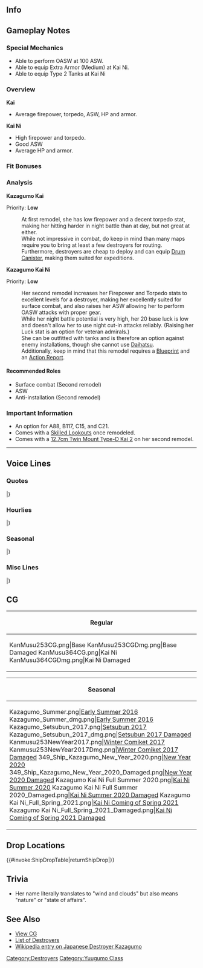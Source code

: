 ==Info==
{{KanmusuInfo|ID=253}}
{{KanmusuInfo|ID=253a}}
{{KanmusuInfo|ID=364}}

==Gameplay Notes==
===Special Mechanics===
* Able to perform OASW at 100 ASW.
* Able to equip Extra Armor (Medium) at Kai Ni.
* Able to equip Type 2 Tanks at Kai Ni

===Overview===
'''Kai'''
* Average firepower, torpedo, ASW, HP and armor.  

'''Kai Ni'''
* High firepower and torpedo.
* Good ASW
* Average HP and armor.

===Fit Bonuses===
{{:{{BASEPAGENAME}}/Equipment Bonuses}}
{{clear}}

===Analysis===
'''Kazagumo Kai'''

Priority: '''Low'''

:At first remodel, she has low firepower and a decent torpedo stat, making her hitting harder in night battle than at day, but not great at either.
:While not impressive in combat, do keep in mind than many maps require you to bring at least a few destroyers for routing.
:Furthermore, destroyers are cheap to deploy and can equip [[Drum Canister]], making them suited for expeditions.


'''Kazagumo Kai Ni''' 

Priority: '''Low'''
:Her second remodel increases her Firepower and Torpedo stats to excellent levels for a destroyer, making her excellently suited for surface combat, and also raises her ASW allowing her to perform OASW attacks with proper gear.
:While her night battle potential is very high, her 20 base luck is low and doesn't allow her to use night cut-in attacks reliably. (Raising her Luck stat is an option for veteran admirals.)
:She can be outfitted with tanks and is therefore an option against enemy installations, though she cannot use [[Daihatsu]].
:Additionally, keep in mind that this remodel requires a [[Blueprint]] and an [[Action Report]].


====Recommended Roles====
* Surface combat (Second remodel)
* ASW
* Anti-installation (Second remodel)

===Important Information===
* An option for A88, B117, C15, and C21. 
* Comes with a [[Skilled Lookouts]] once remodeled.
* Comes with a [[12.7cm Twin Mount Type-D Kai 2]] on her second remodel.
----

==Voice Lines==
===Quotes===
{{ShipquoteHeader}}
{{ShipquoteKai
|scenario = Introduction
|origin = 夕雲型駆逐艦、三番艦の風雲よ。そっか、貴方が提督なんだ。了解です。ご命令、どうぞ！
|translation = I'm the 3rd ship of the Yuugumo-class destroyers, Kazagumo. I see, you're the admiral. Roger that. Awaiting orders!
|audio = Kazagumo-Intro.ogg
}} 
{{ShipquoteKai
|scenario = Introduction
|kai2 = yes
|origin = 改夕雲型駆逐艦、風雲よ。提督、どうしたの？元気ないじゃない？大丈夫、風雲がいるから、一緒に行こう？
|translation = I'm the remodeled Yuugumo-class destroyer, Kazagumo. Admiral, what's wrong? You're not looking very well, are you? It'll be fine, I'll be right here so let's head out together alright?
|audio = KazagumoKai2-Intro.mp3
}} 
{{ShipquoteKai
|scenario = Library
|origin = 艦隊型駆逐艦、夕雲型駆逐艦の三番艦、風雲よ、よろしく。 
あのミッドウェーからソロモンまで、主戦場を駆けたのよ。 
運命の日の夜、燃える空母を見上げたの。龍の最期、忘れない。 
|translation = I'm a fleet destroyer and the 3rd ship of the Yuugumo-class destroyers, Kazagumo, nice to meet you. 
I've been in every major engagement from Midway to Solomon. 
On that fateful night, I looked upon the burning carriers. I won't forget the last moments of the Dragons.<ref>She was part of the escort for CarDiv2 and she witnessed Souryuu and Hiryuu being set ablaze by US bombers.</ref>
|audio = Kazagumo-Library.ogg
}}
{{ShipquoteKai
|scenario = Secretary 1
|origin = 提督、私…呼んだ?
|translation = Did you... call me, Admiral?
|audio = Kazagumo-Sec1.ogg
}}
{{ShipquoteKai
|scenario = Secretary 2
|origin = 風雲です。「ふううん」じゃないですよ。わかってます? なら、いいけど。
|translation = It's Kazagumo. Not "Fuu'un". Do you get it? That's good then.<ref>Her name is more commonly read as "Fuuun" and is used to refer to the wind and clouds, the elements or state of affairs.</ref>
|audio = Kazagumo-Sec2.ogg
}}
{{ShipquoteKai
|scenario = Secretary 2
|kai2 = yes
|origin = 風雲ですから、「ふううん」とか何？ぜったいわざと間違えてるよね。ん、違うの？うそだ。もう！
|translation = I said it's Kazagumo, what's with this "Fuu'un"? I'm sure you're getting it wrong on purpose. Hmm, you're not? Liar. Jeez!
|audio = KazagumoKai2-Sec2.mp3
}} 
{{ShipquoteKai
|scenario = Secretary 3
|origin = 何ですか、提督。過剰な整備は、私必要ありません。えっ、違うって? はい?
|translation = What is it, Admiral. I don't need excessive maintenance. Eh, that's not it? Huh?
|audio = Kazagumo-Sec3.ogg
}}
{{ShipquoteKai
|scenario = Secretary Idle
|origin = あれ？私の次の任務は？あれれ……あんなに忙しかったのに？提督、私は……あ、いいの？たまには、ゆっくり？……そ、そう……。
|translation = Oh? What's my next mission? Oh ho.... Are you that busy? Admiral, I... ah, is this alright? Can you take it easy once in a while? ... I-I see...
|audio = Kazagumo-SecIdle.ogg
}}
{{ShipquoteKai
|scenario = Secretary (Married)
|origin = どうしたの。しっかりしてよ。貴方が元気じゃないと、私も本気が出せないわ。そうそう、その顔がいいわ。その感じが好きよ。
|translation = What's wrong? Get it together. I can't get serious if you're not in a good mood. That's it, that's a good expression. I like this feeling.
|audio = Kazagumo-SecMarried.ogg
}}
{{ShipquoteKai
|scenario = Wedding
|origin = 何? 提督、こんなところに呼び出して、何か新しい任務でもあるの? えっ…新任務…って、これ…はめるの…えっ…私?
|translation = What is it? To call me to a place like this, Admiral; do you have a new mission for me? Eh...The new mission is... this... fits perfectly... eh... Me?.
|audio = Kazagumo-Wedding.ogg
}}
{{ShipquoteKai
|scenario = Player's Score
|origin = 何？情報を見るの？
|translation = What is it? You want to review the intelligence?
|audio = Kazagumo-PlayerScore.ogg
}}
{{ShipquoteKai
|scenario = Joining the Fleet
|origin = 夕雲型駆逐艦、風雲、出るわ。いい? 艦隊出撃！
|translation = Yuugumo-class destroyer, Kazagumo, heading out. All good? Fleet sortie! 
|audio = Kazagumo-JoinFleet.ogg
}}
{{ShipquoteKai
|scenario = Joining the Fleet
|kai2 = yes
|origin = 十戦隊、改夕雲型、風雲、出るわ！艦隊、出撃！ついてきて。
|translation = 10th Squadron, remodeled Yuugumo-class, Kazagumo, heading out! Fleet sortie! Follow me.
|audio = KazagumoKai2-JoinFleet.mp3
}} 
{{ShipquoteKai
|scenario = Equipment 1
|origin = いいじゃない！好きよ。
|translation = This isn't bad! I like it.
|audio = Kazagumo-Equip1.ogg
}}
{{ShipquoteKai
|scenario = Equipment 2
|origin = 何？魚雷？誘爆しないのがいいなぁ。
|translation = What? A Torpedo? It'd be good if it doesn't detonate.<ref>When she was torpedoed by the [https://en.wikipedia.org/wiki/USS_Hake_(SS-256) USS Hake], the torpedoes she had on board detonated and she sunk in 4 minutes.</ref>
|audio = Kazagumo-Equip2.ogg
}}
{{ShipquoteKai
|scenario = Equipment 3<ref>This line is shared with expedition selection, resource collection, instant repair and development.</ref>
|origin = まぁ…行けるかな！ 
|translation = Well...I can do it!
|audio = Kazagumo-Equip3.ogg
}}
{{ShipquoteKai
|scenario = Supply
|origin = 提督、補給ありがとう。また出るわ。
|translation = Thanks for the supplies, Admiral. I can head out again.
|audio = Kazagumo-Supply.ogg
}}
{{ShipquoteKai
|scenario = Docking (Minor)
|origin = ちょーっと汚れちゃった。
|translation = I got a bit dirty.
|audio = Kazagumo-DockMinor.ogg
}}
{{ShipquoteKai
|scenario = Docking (Major)
|origin = あー、もう。こんなんじゃ戦えない！少しお風呂に入るから、覗かないでね！
|translation = Ah, jeez. I can't fight like this! I'll be in the bath for a while, you better not peek!
|audio = Kazagumo-DockMajor.ogg
}}
{{ShipquoteKai
|scenario = Construction
|origin = 提督、新しい船が来たみたい。うん！
|translation = Looks like a new ship has arrived, Admiral. Yup!
|audio = Kazagumo-Construction.ogg
}}
{{ShipquoteKai
|scenario = Return from Sortie
|origin = 提督、艦隊戻りました。みんな、お疲れ様。
|translation = The fleet has returned, Admiral. Thanks for your hard work, everyone. 
|audio = Kazagumo-SortieReturn.ogg
}}
{{ShipquoteKai
|scenario = Starting a Sortie
|origin = 第１０駆逐艦出撃！ 旗艦この風雲が預かります、続いて！
|translation = 10th Destroyer Division sortie! Follow me, the flagship!
|audio = Kazagumo-SortieStart.ogg
}}
{{ShipquoteKai
|scenario = Starting a Sortie
|kai2 = yes
|origin = 第十駆逐隊旗艦、この風雲が預かります。抜錨よ。みんな、続いて！
|translation = I'll be acting as the 10th Destroyer Division's flagship. We're weighing anchor. Everyone, follow me!
|audio = KazagumoKai2-Sortie.mp3
}} 
{{ShipquoteKai
|scenario = Starting a Battle
|origin = みいつけた！艦隊、合戦用意、やるわよ。いい？
|translation = We've found them! Fleet, battle stations, we're going in. Ready?
|audio = Kazagumo-BattleStart.ogg
}}
{{ShipquoteKai
|scenario = Attack
|origin = 右舷敵艦に指向、撃ち方始め！
|translation = Enemy to starboard, open fire! 
|audio = Kazagumo-Attack.ogg
}}
{{ShipquoteKai
|scenario = Attack
|kai2 = yes
|origin = 風雲が見せたげるから。砲を左舷敵艦に指向。撃ち方、始め！撃て！
|translation = I'll have to show you what I'm made of. Target the guns at the enemy ships to port. Battle stations! Fire! 
|audio = KazagumoKai2-Attack.mp3
}} 
{{ShipquoteKai
|scenario = Night Battle Attack
|origin = やるじゃない、お返しよ。てぇ！
|translation = Not bad, I'll return the favour. Fire! 
|audio = Kazagumo-NightAttack.ogg
}}
{{ShipquoteKai
|scenario = Night Battle
|origin = 夜…か…　飛龍さん…　全艦、突撃！　夜戦っで敵を殲滅します！
|translation = Night... huh... Hiryuu-san... All ships, charge! Wipe out the enemy in night battle!
|audio = Kazagumo-NightBattle.ogg
}}
{{ShipquoteKai
|scenario = Night Battle
|kai2 = yes
|origin = 月か…飛龍さん……ううん、大丈夫。全艦突撃。本夜戦で敵を殲滅します。
|translation = The moon... Hiryuu... No, I'm fine. All ships, charge. We'll crush the enemy in this night battle!<ref>She and [[Makigumo]] rescued Hiryuu's survivors at the [https://en.wikipedia.org/wiki/Battle_of_Midway| Battle of Midway]</ref>
|audio = KazagumoKai2-NightBattle.mp3
}} 
{{ShipquoteKai
|scenario = MVP
|origin = えっ、私…この風雲の戦果が…そう…まあ、悪い気分じゃ…ない…かな！。
|translation = Eh, I'm... the highest achiever... that's... well, it's not a... bad... feeling!
|audio = Kazagumo-MVP.ogg
}} 
{{ShipquoteKai
|scenario = Minor Damage 1
|origin = やだっ、当ててくるじゃない！
|translation = No way, don't shoot over here! 
|audio = Kazagumo-MinorDamage1.ogg
}}
{{ShipquoteKai
|scenario = Minor Damage 2
|origin = も〜う。痛いじゃない！ でも、こんなの！
|translation = Jeez. It doesn't hurt at all! But, still!
|audio = Kazagumo-MinorDamage2.ogg
}}
{{ShipquoteKai
|scenario = Major Damage
|origin = えーっ。やられた。やだ〜、誘爆しないで！
|translation = Eh. They got me. No way, I won't explode!
|audio = Kazagumo-MajorDamage.ogg
}}
{{ShipquoteKai
|scenario = Sunk
|origin = まだ進むんだから。私、まだ行くんだから…まだ…まだ…
|translation = I'm still going forward. I, can still go on... not... yet...
|audio = Kazagumo-Sinking.ogg
}}
|}

===Hourlies===
{{ShipquoteHeader | type = hourly}}
{{ShipquoteKai
|scenario = 00:00 
|origin = 今日は、この風雲が時報任務を担当するわ！……なぁに、その顔？まさか不満なのぉ！？
|translation = I'll be in charge of the time announcements today! ...What's with that look? Got a problem with that!?
|audio = Kazagumo-0000.ogg
}}
{{ShipquoteKai
|scenario = 01:00 
|origin = あー、そぅお？なら、いいけど……。提督！今、ちょうどマルヒトマルマルよ！
|translation = Ah, is that so? That's fine then... Admiral! It just turned 0100!
|audio = Kazagumo-0100.ogg
}}
{{ShipquoteKai
|scenario = 02:00 
|origin = マルフタマルマルです。ふむ、こんなとこね♪問題ないでしょう？
|translation = It's 0200. Humph... Just like that♪ No problem right?
|audio = Kazagumo-0200.ogg
}}
{{ShipquoteKai
|scenario = 03:00 
|origin = マルサンマルマルよ、提督。何？姉さんの話？夕雲姉さんの……？何！？好きなの！？
|translation = It's 0300, Admiral. What is it? About my sister? About Yuugumo nee-san...? What!? Do you like her!?
|audio = Kazagumo-0300.ogg
}}
{{ShipquoteKai
|scenario = 04:00 
|origin = 提督、マルヨンマルマルよ。違うんだ……ならいいけど。えっ、まさか、巻雲姉のほう？
|translation = It's 0400, Admiral. So it's not her... that's fine then. Eh, you can't mean Makigumo-nee?
|audio = Kazagumo-0400.ogg
}}
{{ShipquoteKai
|scenario = 05:00 
|origin = マルゴオマルマルよ。あー、そう？それも違うんだ。まぁ、いいけど…じゃあ、何が聞きたいの？
|translation = It's 0500. Ah, is that so? Not her either. Well, that's fine then... So, what did you want to know?
|audio = Kazagumo-0500.ogg
}}
{{ShipquoteKai
|scenario = 06:00 
|origin = 提督とよくわかんない話してたら、朝になっちゃったわ。マルロク……マルマルよ。
|translation = Because you were being so confusing, I didn't realise it was already morning Admiral. It's 06...00.
|audio = Kazagumo-0600.ogg
}}
{{ShipquoteKai
|scenario = 07:00 
|origin = マルナナマルマルよ、提督。私、朝ごはん用意してあげよっか？大丈夫！まかせて！こう見えても……っぎゃ！あっ……大丈夫！
|translation = It's 0700, Admiral. Would you like me to make breakfast? Alright! Leave it to me! I might not look it... Argh! Ah... I'm fine. 
|audio = Kazagumo-0700.ogg
}}
{{ShipquoteKai
|scenario = 08:00 
|origin = 提督、マルハチマルマルよ。ごめーん、ちょーっと手間取ったけど、朝ごはん用意できたわ！どうぞ！おかわりもあるからっ！
|translation = It's 0800, Admiral. Sorry that took a bit longer than I expected, but breakfast is ready! Help yourself! There's enough for second helpings too~!
|audio = Kazagumo-0800.ogg
}}
{{ShipquoteKai
|scenario = 09:00 
|origin = マルキュウマルマルよ。提督、何？あっ、この指？大丈夫、たいしたことないからっ！救急箱って……大袈裟だからっ！提督ってばぁ……。
|translation = It's 0900. What is it, Admiral? Ah, my finger? I'm fine, it's nothing~! A first-aid kit... you're fussing too much~! Oh Admiral...
|audio = Kazagumo-0900.ogg
}}
{{ShipquoteKai
|scenario = 10:00 
|origin = 提督、ヒトマルマルマルよ。もうこんな時間…えぇと出撃艦隊と…あっ！遠征も…ちょ、ちょっとぉ…
|translation = It's 1000 Admiral. It's already this time... Ummm, the sortie fleet is... Ah! Expeditions are... Wa, wait...
|audio = Kazagumo-1000.ogg
}}
{{ShipquoteKai
|scenario = 11:00 
|origin = ヒトヒトマルマルよ。提督、もうお昼ね。お昼はどうする？間宮さんかな？
|translation = It's 1100. It's almost lunchtime, Admiral. What do you want for lunch? How about going to Mamiya's?
|audio = Kazagumo-1100.ogg
}}
{{ShipquoteKai
|scenario = 12:00 
|origin = ハムッ、ハムハム……、提督、ヒトフタマルマルよ。ハム……ハムハム……間宮さんでのお昼は、やっぱりカレーよねー。おいしいわぁー。ハムッ、ハムハムハムハム……。
|translation = *Om nom nom*... It's 1200, Admiral. *Om nom nom*... You definitely got to have curry for lunch at Mamiya's. It's delicious. *Om nom nom nom*
|audio = Kazagumo-1200.ogg
}}
{{ShipquoteKai
|scenario = 13:00 
|origin = 提督、ヒトサンマルマ……ん？秋雲？どうしたの？デッサンモデル？やぁよ！別の人でやってよ！
|translation = Admiral, 1300... Hmm? Akigumo? What's wrong? A model for drawing? No way! Find someone else!
|audio = Kazagumo-1300.ogg
}}
{{ShipquoteKai
|scenario = 14:00 
|origin = ヒトヨンマルマルよ。提督。ふぅ…やっと…秋雲…撒いたし、しつっこいの…彼女…
|translation = It's 1400. Admiral *whew*... I finally... got rid of... Akigumo, she's so... persistent...
|audio = Kazagumo-1400.ogg
}}
{{ShipquoteKai
|scenario = 15:00 
|origin = 提督。ヒトゴオマルマルよ。秋雲…あ、悪い子じゃないのよ！むしろ…あ、んー違う。ちょおっと…迷惑…
|translation = It's 1500, Admiral. Akigumo is... Ah, she's not a bad girl! She's just... Ah, no. She's just a bit... annoying...
|audio = Kazagumo-1500.ogg
}}
{{ShipquoteKai
|scenario = 16:00 
|origin = 提督、ヒトロク……あ、翔鶴さん。お疲れ様です！瑞鶴さん？いえ、こちらにはいらっしゃっていませんけど……。
|translation = Admiral, it's 16... Ah, Shoukaku-san. Thanks for your hard work! Zuikaku-san? No, she hasn't come by here...
|audio = Kazagumo-1600.ogg
}}
{{ShipquoteKai
|scenario = 17:00 
|origin = ヒトナナマルマルよ、提督。夕日が綺麗ねぇ……。そろそろ戻りましょう。
|translation = It's 1700, Admiral. The sunset is beautiful... Let's head back soon.
|audio = Kazagumo-1700.ogg
}}
{{ShipquoteKai
|scenario = 18:00 
|origin = 提督、ヒトハチマルマル。晩ごはんは私がっ……！えっ、べ、別に……悲壮の覚悟とかじゃないし……ちゃんと作れるから、ホントよっ！
|translation = It's 1800, Admiral. I'll make dinner...! Eh, I-I don't mind... I'm not doing this reluctantly... I really want to, I really do!
|audio = Kazagumo-1800.ogg
}}
{{ShipquoteKai
|scenario = 19:00 
|origin = ヒトキュウマルマル。結局、提督に作ってもらっちゃったぁ……。いただきます。ふあぁ、おいしい！えっ、これもっ！ど、どうしてぇ？
|translation = 1900. You ended up making dinner in the end, Admiral... Thanks for the meal. Whoa, it's delicious! Eh, this too~! Ho-how?
|audio = Kazagumo-1900.ogg
}}
{{ShipquoteKai
|scenario = 20:00 
|origin = フタマルマルマルです。提督、料理できたんだ。しかも……上手。どこで習ったの？えっ？学生時代？そうなんだぁ……。
|translation = 2000. You really can cook, Admiral. And you're... good too. Where did you learn how? Eh? When you were at the academy? I see...
|audio = Kazagumo-2000.ogg
}}
{{ShipquoteKai
|scenario = 21:00 
|origin = 提督、フタヒトマルマルよ。川内さん？んーん、新しい十戦隊の旗艦は矢矧さんです。こないだご挨拶したの。うふふっ。
|translation = It's 2100, Admiral. Sendai-san? No, the new flagship of the 10th Squadron is Yahagi-san. I greeted her the other day. Ufufu~ <ref>Yahagi was the last flagship of the 10th Squadron.</ref>
|audio = Kazagumo-2100.ogg
}}
{{ShipquoteKai
|scenario = 22:00 
|origin = フタフタマルマルよ、提督。今日も疲れたねぇ。お疲れ様。私？私は大丈夫。こうみえても十戦隊で結構頑張ってきたし。
|translation = It's 2200, Admiral. Today was tiring too. Thanks for your hard wokr. Me? I'm fine. I might not look it, but I worked hard in the 10th Squadron.
|audio = Kazagumo-2200.ogg
}}
{{ShipquoteKai
|scenario = 23:00 
|origin = 提督、フタサンマルマルよ。はいっ！お茶をどうぞ！えっ？お茶くらいいれられるからっ！なんだと思ってるの！もぉ……おやすみ！
|translation = It's 2300, Admiral. Yes! Have some tea! Eh? Even I can serve tea! What do you expect! Jeez... good night!
|audio = Kazagumo-2300.ogg
}}
|} <references/>

{{clear}}

===Seasonal===
{{SeasonalHeaderOld}}
{{SeasonalQuote
|scenario = [[Seasonal/Early_Autumn_2015_Seasonal_Update|Early Autumn 2015]]
|origin = 少し肌寒くなって来たわね。秋かぁ。お芋。焼き芋食べたいわね。ねぇ、秋雲？
|translation =	It’s gotten a bit chilly. It’s autumn. I want to eat some roasted sweet potatoes. How about it, Akigumo?
|audio = Kazagumo_Early_Autumn2015.ogg
|notes =
}}
{{SeasonalQuote
|scenario = [[Seasonal/Christmas_2015|Christmas 2015]]
|origin = メリークリスマス、提督！楽しいねぇ。今日は少しお酒飲んじゃおっかなぁ。あぁ…ダメ？
|translation =	Merry Christmas, Admiral! It’s so fun. I wonder if I can have a little alcohol today. Ah… I can’t?
|audio = Kazagumo_Christmas_2015_Sec1.ogg
|notes =
}}
{{SeasonalQuote
|scenario = [[Seasonal/End_of_Year_2015|End of Year 2015]]
|origin = 十戦隊、大掃除任務ね！了解！私は掃き掃除戦隊を指揮するは！秋雲？あぁ、逃げた。
|translation =	A spring cleaning mission for DesRon10! Roger! We’ll be in charge of the sweeping group! Akigumo? Ah, she ran.
|audio = Kazagumo_Year_End_2015_Sec1.ogg
|notes = 
}}
{{SeasonalQuote
|scenario = [[Seasonal/New_Year_2016|New Year 2016]]
|origin = 提督、あけましておめでとう！今年も十戦隊と風雲、よろしくね！さあ、行こうっ！
|translation =	Happy New Year, Admiral! Please take care of us in DesRon10 this year too! Now, let’s go!
|audio = Kazagumo_New_Years_2016_Sec1.ogg
|notes = 
}}
{{SeasonalQuote
|scenario = [[Seasonal/Setsubun_2016|Setsubun 2016]]
|origin = 節分か…秋雲、鬼のお面描いてるんだ？上手いわね…って、それ私！？なんでぇ！？
|translation =	It’s Setsubun… You’re drawing the Oni masks, Akigumo? They’re good… Wait, that’s me!? Why!?
|audio = Kazagumo_Setsubun_2016_Sec1.ogg
|notes = 
}}
{{SeasonalQuote
|scenario = [[Seasonal/Valentine%27s_Day_2016|Valentine’s Day 2016]]
|origin = 提督！あの…そのね、これ、あげるわ。あぁ、いいから。後で開けて、いいから！
|translation =	Admiral! Umm… Yeah, this is for you. Ah, it’s fine. It’s fine for you to open it later!
|audio = Kazagumo_Valentine_Sec1.ogg
|notes = 
}}
{{SeasonalQuote
|scenario = [[Seasonal/White_Day_2016|White Day 2016]]
|origin = えぇ、これ、私にくれるの？わぁ～…あ、ありがと。いいの？返さないよ？
|translation =	Eh, you’re giving this to me? Wow… Th-thank you. This is fine right? I won’t give it back you know?
|audio = Kazagumo_White_Day_2016.ogg
|notes = 
}}
{{SeasonalQuote
|scenario = [[Seasonal/Coming_of_Spring_2016|Spring 2016]]
|origin = 春は好きよ。なんかこのふわっと気持ちいい感じが好き。提督は春が嫌い？そう？ならいいけど。うんへんへん。
|translation =	I like spring. I kinda like this floaty feeling. Do you dislike spring, Admiral? Really? That’s good. Yup, yup.
|audio = Kazagumo_Spring_2016_Sec1.mp3
|notes = 
}}
{{SeasonalQuote
|scenario = [[Seasonal/Third_Anniversary|3rd Anniversary]]
|origin = 提督、三周年ですって？言ってよ、先に！私、お祝いとか用意してないし、もうぅ。
|translation =	It’s the 3rd Anniversary, Admiral? Tell me that first! I haven’t made preparations for the celebrations, jeez.
|audio = Kazagumo_3rd_Anniversary_Sec1.mp3
|notes = 
}}
{{SeasonalQuote
|scenario = [[Seasonal/Rainy_Season_2016|Rainy Season 2016]]
|origin = この季節は、あまり好きじゃない。なんか、心が沈んでいく気がする…なんだろ。
|translation =	I don’t really like this time of year. I just kind of get a sinking feeling… I wonder why.<ref>She was sunk on 1944/06/08.</ref>
|audio = Kazagumo_Rainy_Season_2016_Sec1.mp3
|notes = 
}}
{{SeasonalQuote
|scenario = [[Seasonal/Early_Summer_2016|Early Summer 2016]]
|origin = 暑くなってきたぁ……。十駆のみんな、今年は水着どうするんだろう？ 私、どうしよう……？
|translation =	It’s getting hotter… What do the rest of you in DesDiv10 think we should do about swimsuits this year? What should I do…?
|audio = Kazagumo_Early_Summer_Sec1_2016.ogg
|notes = Secretary 1
}}
{{SeasonalQuote
|scenario = [[Seasonal/Early_Summer_2016|Early Summer 2016]]
|origin = 買っちゃった……。ちょーっと恥ずかしいけど、夏だから、いいよね？…あぁ、秋雲、何描いてんの？見せて！？こらぁ！
|translation =	I bought one… It’s kinda embarrassing but it’s fine since it’s summer right? …Ah, what are you drawing, Akigumo? Show it to me!? Hey!
|audio = Kazagumo_Early_Summer_Sec2_2016.ogg
|notes = Secretary 2
}}
{{SeasonalQuote
|scenario = [[Seasonal/Winter_2017|Winter 2017]]
|origin = うぅ…最近寒ぃ。わたし、冬は少し苦手。なんか、上着とか着よっかな。提督、聞いてる？
|translation =	Urgh… It’s coooold. I don’t really like winter. I should put a coat on or something. Are you listening, Admiral?
|audio = Kazagumo_Winter_2017.mp3
|notes = 
}}
{{SeasonalQuote
|scenario = [[Seasonal/Fourth_Anniversary|4th Anniversary]]
|origin = 提督、四周年ですって！？先に言ってよぉ、もう。今年もお祝い用意してないぃ、はぁ……。
|translation =	It’s the 4th Anniversary, Admiral!? Tell me that sooner, jeez. I haven’t made any preparations for celebrating, *sigh*…
|audio = Kazagumo_4th_Anniversary_Sec1_2017.mp3
|notes = 
}}
{{SeasonalQuote
|scenario = [[Seasonal/Fifth_Anniversary|5th Anniversary]]
|origin = 提督、いやだ、今日は記念日じゃないの？さっきに行ってよ！私何も用してない！|translation =	Oh no, isn’t today a special day, Commander? Tell me sooner! I haven’t done anything yet!
|audio = Kazagumo_5th_Anniversary_Sec1.mp3
|notes = 
}}
{{SeasonalQuote
|scenario = [[Seasonal/Saury_2018|Saury 2018]]
|origin = 夕雲姉さん、巻雲姉さん、了解です。風雲、鎮守府秋刀魚祭り、参加準備に努めます！
|translation =	Yuugumo, Makigumo; roger that. I'll do my best to prepare to participate in the Naval Base Saury Festival!
|audio = Kazagumo_Sec1_Saury_2018.mp3
|notes = 
}}
{{SeasonalQuote
|scenario = [[Seasonal/Sixth_Anniversary|6th Anniversary]]
|origin = 提督、六周年ですって！？言ってよさきに。私にお祝いとか用意してないし…ん、もう、言ってよね！
|translation =	Admiral, is it the 6th Anniversary? Tell me that earlier. I haven't made any preparations for celebrating... Ngh, jeez, you need to let me know!
|audio = Kazagumo_6th_Anniversary_Sec2.mp3
|notes = Secretary 2
}}
|}<references/>

{{clear}}

===Misc Lines===
{{SeasonalHeaderOld}}
{{SeasonalQuote
|scenario = [[Fall 2019 Event]]
|origin = 秋雲？もう…ちゃんとやってよね？
|translation =	Akigumo? Jeez... Make sure you do this properly alright?
|audio = Ship_Voice_Kazagumo_Kai_Ni_Fall_2019_Event_Friend_Fleet_1.mp3
|notes = Kai Ni Friend Fleet 1
}}
{{SeasonalQuote
|scenario = [[Fall 2019 Event]]
|origin = 第十駆逐隊、推参。秋雲、いい？夕雲姉、巻雲姉、よろしくおねがいします。
|translation =	Destroyer Division 10, reporting in. Akigumo, ready? Yuugumo, Makigumo, let's do this.
|audio = Ship_Voice_Kazagumo_Kai_Ni_Fall_2019_Event_Friend_Fleet_2.mp3
|notes = Kai Ni Friend Fleet 2
}}
{{SeasonalQuote
|scenario = [[Winter_2019_Event#Friend_Fleet_Voice_Lines|Winter 2019 Event]]
|origin = 第十駆逐隊、推参！秋雲、いい？夕雲ねえ、巻雲ねえ、よろしくおねがいします！
|translation =	The 10th Destroyer Divison has arrived! Akigumo, ready? Yuugumo-nee, Makigumo-nee; let's do this!
|audio = KazagumoKai-Friend_Fleet_1.mp3
|notes = Friend Fleet 1
}}
|}<references/>

{{clear}}

==CG==
{| class="mw-collapsible mw-collapsed wikitable" style="width: 100%;"
!Regular
|-
|<gallery>
KanMusu253CG.png|Base
KanMusu253CGDmg.png|Base Damaged
KanMusu364CG.png|Kai Ni
KanMusu364CGDmg.png|Kai Ni Damaged
</gallery>
|}

{| class="mw-collapsible mw-collapsed wikitable" style="width: 100%;"
!Seasonal
|-
|<gallery>
Kazagumo_Summer.png|[[Seasonal/Early_Summer_2016|Early Summer 2016]]
Kazagumo_Summer_dmg.png|[[Seasonal/Early_Summer_2016|Early Summer 2016]]
Kazagumo_Setsubun_2017.png|[[Seasonal/Setsubun_2017|Setsubun 2017]]
Kazagumo_Setsubun_2017_dmg.png|[[Seasonal/Setsubun_2017|Setsubun 2017 Damaged]]
Kanmusu253NewYear2017.png|[[Seasonal/End_of_Year_2017|Winter Comiket 2017]]
Kanmusu253NewYear2017Dmg.png|[[Seasonal/End_of_Year_2017|Winter Comiket 2017 Damaged]]
349_Ship_Kazagumo_New_Year_2020.png|[[Seasonal/New_Year_2020|New Year 2020]]
349_Ship_Kazagumo_New_Year_2020_Damaged.png|[[Seasonal/New_Year_2020|New Year 2020 Damaged]]
Kazagumo Kai Ni Full Summer 2020.png|[[Seasonal/Summer_2020|Kai Ni Summer 2020]]
Kazagumo Kai Ni Full Summer 2020_Damaged.png|[[Seasonal/Summer_2020|Kai Ni Summer 2020 Damaged]]
Kazagumo Kai Ni_Full_Spring_2021.png|[[Seasonal/Coming_of_Spring_2021|Kai Ni Coming of Spring 2021]]
Kazagumo Kai Ni_Full_Spring_2021_Damaged.png|[[Seasonal/Coming_of_Spring_2021|Kai Ni Coming of Spring 2021 Damaged]]
</gallery>
|}

== Drop Locations ==
{{#invoke:ShipDropTable|returnShipDrop|{{PAGENAME}}}}

==Trivia==
*Her name literally translates to "wind and clouds" but also means "nature" or "state of affairs".

==See Also==
*[[{{PAGENAME}}/Gallery|View {{PAGENAME}} CG]]
*[[EliteDD|List of Destroyers]]
*[[:Wikipedia:Japanese_destroyer_Kazagumo|Wikipedia entry on Japanese Destroyer Kazagumo]]
{{Shiplist}}
[[Category:Destroyers]]
[[Category:Yuugumo Class]]